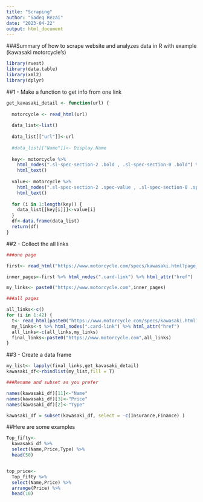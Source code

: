 ---
title: "Scraping"
author: "Sadeq Rezai"
date: "2023-04-22"
output: html_document
---

###Summary of how to scrape website and analyzes data in R with example (kawasaki motorcycle's) 

```{r}

library(rvest)
library(data.table)
library(xml2)
library(dplyr)

```

##1 - Make a function to get info from one link

```{r}

get_kavasaki_detail <- function(url) {
  
  motorcycle <- read_html(url)
  
  data_list<-list()
  
  data_list[["url"]]<-url
  
  #data_list[["Name"]]<- Display.Name
  
  key<- motorcycle %>% 
    html_nodes(".sl-spec-section-2 .bold , .sl-spec-section-0 .bold") %>% 
    html_text()
  
  value<- motorcycle %>% 
    html_nodes(".sl-spec-section-2 .spec-value , .sl-spec-section-0 .spec-value") %>%
    html_text()
  
  for (i in 1:length(key)) {
    data_list[[key[i]]]<-value[i]
  }
  df<-data.frame(data_list)
  return(df)
}

```
  
  
##2 - Collect the all links

```{r}
###one page

first<- read_html("https://www.motorcycle.com/specs/kawasaki.html?page_num=1")

inner_pages<-first %>% html_nodes(".card-link") %>% html_attr("href")

my_links<- paste0("https://www.motorcycle.com",inner_pages)

###all pages

all_links<-c()
for (i in 1:42) {
  t<- read_html(paste0("https://www.motorcycle.com/specs/kawasaki.html?page_num=",i))
  my_links<-t %>% html_nodes(".card-link") %>% html_attr("href")
  all_links<-c(all_links,my_links)
  final_links<-paste0("https://www.motorcycle.com",all_links)
}

```

##3 - Create a data frame

```{r}

my_list<- lapply(final_links,get_kavasaki_detail)
kawasaki_df<-rbindlist(my_list,fill = T)

###Rename and subset as you prefer

names(kawasaki_df)[11]<-"Name"
names(kawasaki_df)[3]<-"Price"
names(kawasaki_df)[2]<-"Type"

kawasaki_df = subset(kawasaki_df, select = -c(Insurance,Finance) )

```

##Here are some examples

```{r}

Top_fifty<-
  kawasaki_df %>% 
  select(Name,Price,Type) %>% 
  head(50)


top_price<-
  Top_fifty %>% 
  select(Name,Price) %>% 
  arrange(Price) %>% 
  head(10)

```